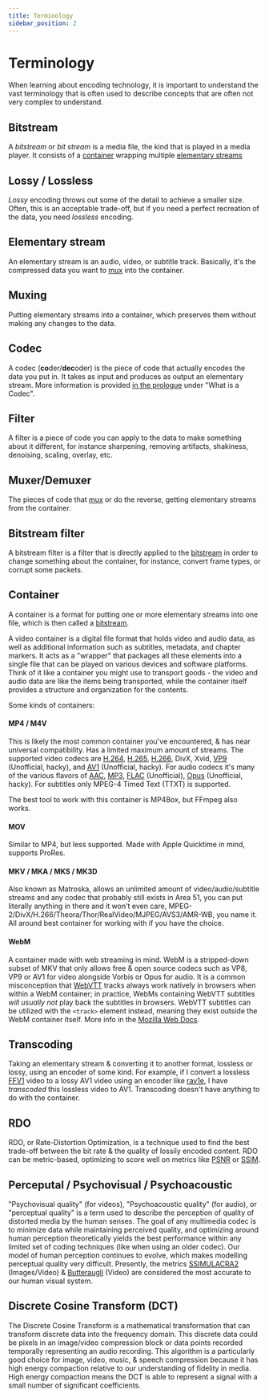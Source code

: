 ```yaml
---
title: Terminology
sidebar_position: 2
---
```


# Terminology
When learning about encoding technology, it is important to understand the vast terminology that is often used to describe concepts that are often not very complex to understand.

## Bitstream
A *bitstream* or *bit stream* is a media file, the kind that is played in a media player. It consists of a [container](#container) wrapping multiple [elementary streams](#elementary-stream)

## Lossy / Lossless
*Lossy* encoding throws out some of the detail to achieve a smaller size. Often, this is an acceptable trade-off, but if you need a perfect recreation of the data, you need *lossless* encoding.

## Elementary stream
An elementary stream is an audio, video, or subtitle track. Basically, it's the compressed data you want to [mux](#muxing) into the container.

## Muxing
Putting elementary streams into a container, which preserves them without making any changes to the data.

## Codec
A codec (**co**der/**dec**oder) is the piece of code that actually encodes the data you put in. It takes as input and produces as output an elementary stream. More information is provided [in the prologue](./prologue.mdx#what-is-a-codec) under "What is a Codec".

## Filter
A filter is a piece of code you can apply to the data to make something about it different, for instance sharpening, removing artifacts, shakiness, denoising, scaling, overlay, etc.

## Muxer/Demuxer
The pieces of code that [mux](#muxing) or do the reverse, getting elementary streams from the container.

## Bitstream filter
A bitstream filter is a filter that is directly applied to the [bitstream](#bitstream) in order to change something about the container, for instance, convert frame types, or corrupt some packets.

## Container
A container is a format for putting one or more elementary streams into one file, which is then called a [bitstream](#bitstream).

A video container is a digital file format that holds video and audio data, as well as additional information such as subtitles, metadata, and chapter markers. It acts as a "wrapper" that packages all these elements into a single file that can be played on various devices and software platforms. Think of it like a container you might use to transport goods - the video and audio data are like the items being transported, while the container itself provides a structure and organization for the contents.

Some kinds of containers:

#### MP4 / M4V

This is likely the most common container you've encountered, & has near universal compatibility. Has a limited maximum amount of streams. The supported video codecs are [H.264](../video/AVC.mdx), [H.265](../video/HEVC.mdx), [H.266](../video/VVC.mdx), DivX, Xvid, [VP9](../video/VP9.mdx) (Unofficial, hacky), and [AV1](../video/AV1.mdx) (Unofficial, hacky). For audio codecs it's many of the various flavors of [AAC](../audio/AAC.mdx), [MP3](../audio/MP3.mdx), [FLAC](../audio/FLAC.mdx) (Unofficial), [Opus](../audio/Opus.mdx) (Unofficial, hacky). For subtitles only MPEG-4 Timed Text (TTXT) is supported.

The best tool to work with this container is MP4Box, but FFmpeg also works.

#### MOV

Similar to MP4, but less supported. Made with Apple Quicktime in mind, supports ProRes.

#### MKV / MKA / MKS / MK3D

Also known as Matroska, allows an unlimited amount of video/audio/subtitle streams and any codec that probably still exists in Area 51, you can put literally anything in there and it won't even care, MPEG-2/DivX/H.266/Theora/Thor/RealVideo/MJPEG/AVS3/AMR-WB, you name it. All around best container for working with if you have the choice.

#### WebM

A container made with web streaming in mind. WebM is a stripped-down subset of MKV that only allows free & open source codecs such as VP8, VP9 or AV1 for video alongside Vorbis or Opus for audio. It is a common misconception that [WebVTT](../subtitles/webvtt.mdx) tracks always work natively in browsers when within a WebM container; in practice, WebMs containing WebVTT subtitles *will usually not* play back the subtitles in browsers. WebVTT subtitles can be utilized with the `<track>` element instead, meaning they exist outside the WebM container itself. More info in the [Mozilla Web Docs](https://developer.mozilla.org/en-US/docs/Web/Media/Audio_and_video_delivery/Adding_captions_and_subtitles_to_HTML5_video).

## Transcoding
Taking an elementary stream & converting it to another format, lossless or lossy, using an encoder of some kind. For example, if I convert a lossless [FFV1](../video/FFV1.mdx) video to a lossy AV1 video using an encoder like [rav1e](../encoders/rav1e.mdx), I have *transcoded* this lossless video to AV1. Transcoding doesn't have anything to do with the container.

## RDO
RDO, or Rate-Distortion Optimization, is a technique used to find the best trade-off between the bit rate & the quality of lossily encoded content. RDO can be metric-based, optimizing to score well on metrics like [PSNR](../metrics/PSNR.mdx) or [SSIM](../metrics/SSIM.mdx).

## Perceputal / Psychovisual / Psychoacoustic
"Psychovisual quality" (for videos), "Psychoacoustic quality" (for audio), or "perceptual quality" is a term used to describe the perception of quality of distorted media by the human senses. The goal of any multimedia codec is to minimize data while maintaining perceived quality, and optimizing around human perception theoretically yields the best performance within any limited set of coding techniques (like when using an older codec). Our model of human perception continues to evolve, which makes modelling perceptual quality very difficult. Presently, the metrics [SSIMULACRA2](../metrics/SSIMULACRA2.mdx) (Images/Video) & [Butteraugli](../metrics/butteraugli.mdx) (Video) are considered the most accurate to our human visual system.

## Discrete Cosine Transform (DCT)
The Discrete Cosine Transform is a mathematical transformation that can transform discrete data into the frequency domain. This discrete data could be pixels in an image/video compression block or data points recorded temporally representing an audio recording. This algorithm is a particularly good choice for image, video, music, & speech compression because it has high energy compaction relative to our understanding of fidelity in media. High energy compaction means the DCT is able to represent a signal with a small number of significant coefficients. 